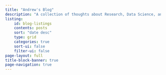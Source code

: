 ```yaml
---
title: "Andrew's Blog"
description: "A collection of thoughts about Research, Data Science, and Organizational Psychology"
listing:
    id: blog-listings
    contents: posts
    sort: "date desc"
    type: grid
    categories: true
    sort-ui: false
    filter-ui: false
page-layout: full
title-block-banner: true
page-navigation: true
---
```


::: {#blog-listings}
:::
